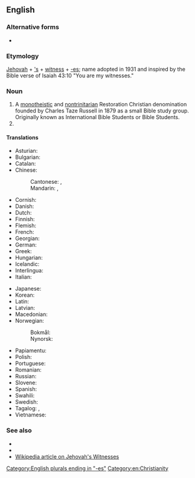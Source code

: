 ==English==

===Alternative forms===
* {{l|en|Jehovah’s witnesses}} {{q|former spelling, now obsolete}}

===Etymology===
[[Jehovah]] + [['s]] + [[witness]] + [[-es]]; name adopted in 1931 and inspired by the Bible verse of Isaiah 43:10 "You are my witnesses."

===Noun===
{{head|en|noun plural form|head=[[Jehovah]][[-'s|'s]] [[witness|Witnesses]]}}

# A [[monotheistic]] and [[nontrinitarian]] Restoration Christian denomination founded by Charles Taze Russell in 1879 as a small Bible study group. Originally known as International Bible Students or Bible Students.
# {{plural of|Jehovah's Witness|lang=en}}

====Translations====
{{trans-top|denomination}}
* Asturian: {{t|ast|Testigos de Xehová}}
* Bulgarian: {{t|bg|Свидетелите на Йехова|tr=Svidetelite na Yekhova}}
* Catalan: {{t|ca|Testimonis de Jehovà}}
* Chinese:
*: Cantonese: {{t|yue|耶和華見證人|sc=Hani}}, {{t|yue|耶和华见证人|tr=je4 wo4 waa4 gin3 zing3 jan4|sc=Hani}}
*: Mandarin: {{t+|cmn|耶和華見證人|sc=Hani}}, {{t+|cmn|耶和华见证人|tr=Yēhéhuá Jiànzhèngrén|sc=Hani}}
* Cornish: {{t|kw|Dustunyoryon Yehovah}}
* Danish: {{t|da|Jehovas Vidner|n-p}}
* Dutch: {{t|nl|Jehovah's Getuigen|p}}
* Finnish: {{t|fi|Jehovan todistajat}}
* Flemish: {{t|nl|Getuigen van Jehova|p}}
* French: {{t|fr|Témoins de Jéhovah|m-p}}
* Georgian: {{t|ka|იეჰოვას მოწმეები}}
* German: {{t|de|Zeugen Jehovas|m-p}}
* Greek: {{t+|el|Μάρτυρες του Ιεχωβά|p}}
* Hungarian: {{t+|hu|Jehova Tanúi|p}}
* Icelandic: {{t|is|Vottar Jehóva|p}}
* Interlingua: {{t|ia|Testes de Jehovah|p}}
* Italian: {{t|it|Testimoni di Geova|m-p}}
{{trans-mid}}
* Japanese: {{t|ja|エホバの証人|tr=ehoba-no-shōnin}}
* Korean: {{t|ko|여호와의 증인|tr=Yeohowaui Jeungin}}
* Latin: {{t|la|Testes Iehova}}
* Latvian: {{t|lv|Jehovas liecinieki|p}}
* Macedonian: {{t|mk|Јеховини сведоци|m-p|tr=Jehóvini svédoci}}
* Norwegian:
*: Bokmål: {{t|nb|Jehovas vitner|n-p}}
*: Nynorsk: {{t|nn|Jehovas vitne|n-p}}
* Papiamentu: {{t|pap|Testigunan di Yehova}}
* Polish: {{t|pl|Świadkowie Jehowy|p}}
* Portuguese: {{t+|pt|Testemunhas de Jeová|f-p}}
* Romanian: {{t|ro|Martorii lui Iehova}}
* Russian: {{t|ru|Свиде́тели Иего́вы|m-p}}
* Slovene: {{t|sl|Jehovove priče|f-p}}
* Spanish: {{t|es|Testigos de Jehová|m-p}}
* Swahili: {{t|sw|Mashahidi wa Yehova}}
* Swedish: {{t|sv|Jehovas vittnen}}
* Tagalog: {{t|tl|Mga Saksi ni Jehova}}, {{t|tl|Mga Saksi ni Heoba}}
* Vietnamese: {{t|vi|Nhân chứng Giê-hô-va}}
{{trans-bottom}}

===See also===
* {{l|en|Jehovah's-Witness}}
* {{l|en|non-Witness}}
* [[w:Jehovah's_Witnesses|Wikipedia article on Jehovah's Witnesses]]

[[Category:English plurals ending in "-es"]]
[[Category:en:Christianity]]